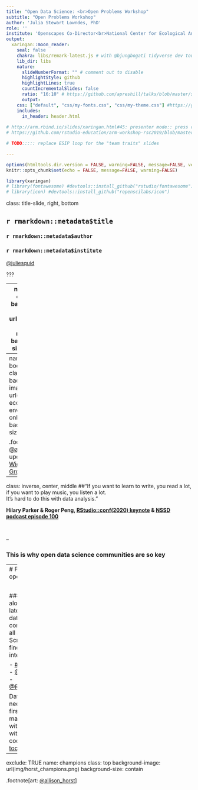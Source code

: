 ```yaml
---
title: "Open Data Science: <br>Open Problems Workshop"
subtitle: "Open Problems Workshop"
author: 'Julia Stewart Lowndes, PhD' 
role: ''
institute: 'Openscapes Co-Director<br>National Center for Ecological Analysis & Synthesis, UCSB'
output:
  xaringan::moon_reader:
    seal: false
    chakra: libs/remark-latest.js # with @bjungbogati tidyverse dev toulouse: need to save this file to knit offline!
    lib_dir: libs 
    nature:
      slideNumberFormat: "" # comment out to disable
      highlightStyle: github
      highlightLines: true
      countIncrementalSlides: false
      ratio: "16:10" # https://github.com/apreshill/talks/blob/master/sdss-blogdown/index.Rmd#L16, http://user2019.r-project.org/information_for_presenters/
      output:
    css: ["default", "css/my-fonts.css", "css/my-theme.css"] #https://github.com/apreshill/talks/blob/master/uo-sad-plot-better/index.Rmd#L7
    includes:
      in_header: header.html    
      
# http://arm.rbind.io/slides/xaringan.html#45: presenter mode:: press c then f then p
# https://github.com/rstudio-education/arm-workshop-rsc2019/blob/master/static/slides/xaringan.Rmd      

# TODO::::: replace ESIP loop for the "team traits" slides

---
```


```r
options(htmltools.dir.version = FALSE, warning=FALSE, message=FALSE, verbose = FALSE)
knitr::opts_chunk$set(echo = FALSE, message=FALSE, warning=FALSE)

library(xaringan)
# library(fontawesome) #devtools::install_github("rstudio/fontawesome")
# library(icon) #devtools::install_github("ropenscilabs/icon")
```

class: title-slide, right, bottom



## `r rmarkdown::metadata$title`
### `r rmarkdown::metadata$author`
### `r rmarkdown::metadata$institute`

[@juliesquid](https://twitter.com/juliesquid)  

???


---
name: r4ds
class: top
background-image: url(img/horst-eco-r4ds.png)
background-size: contain

.footnote[art: [@allison_horst](https://twitter.com/allison_horst); 
updated from [Wickham & Grolemund](https://r4ds.had.co.nz/)]


---
name: r4ds-bookends
class: top
background-image: url(img/horst-eco-r4ds-env-comm-only.png)
background-size: contain

.footnote[art: [@allison_horst](https://twitter.com/allison_horst); 
updated from [Wickham & Grolemund](https://r4ds.had.co.nz/)]

---

class: inverse, center, middle
##“If you want to learn to write, you read a lot, <br>if you want to play music, you listen a lot. <br>It’s hard to do this with data analysis.” 

**Hilary Parker & Roger Peng, [RStudio::conf(2020) keynote](https://rstudio.com/resources/rstudioconf-2020/not-so-standard-deviations-episode-100/) & [NSSD podcast episode 100]( http://nssdeviations.com/100-live-from-rstudio-conf-2020)**

<br>

--

### This is why open data science communities are so key

---
# First steps in open data science 

<br>

### You're not alone, it's not too late
### Open data science communities are all around you
### Scroll Twitter to find examples that interest you: 

- [#rstats hashtag](https://twitter.com/hashtag/rstats?lang=en)
- [@WeAreRLadies](https://twitter.com/wearerladies)
- [@R4DScommunity](https://twitter.com/R4DScommunity)

Data does not need to be the first step! I've made my slides with **RMarkdown** without any coding & [you can too](https://jules32.github.io/rmarkdown-website-tutorial/)!



---
exclude: TRUE
name: champions
class: top
background-image: url(img/horst_champions.png)
background-size: contain

.footnote[art: [@allison_horst](https://twitter.com/allison_horst)]


